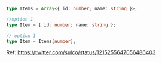 <Meta title="TypeScript/access array element type" />

```ts
type Items = Array<{ id: number; name: string }>;

//option 1
type Item = { id: number; name: string };

// option 1
type Item = Items[number];
```

Ref: https://twitter.com/sulco/status/1215255647056486403
